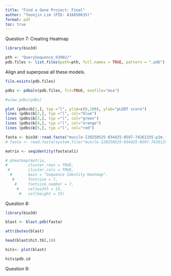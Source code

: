 ```yaml
---
title: "Find a Gene Project: Final"
author: "Yoonjin Lim (PID: A16850635)"
format: pdf
toc: true 
---
```


Question 7: Creating Heatmap

```r
library(bio3d)

pth <- "QuerySequence_93902/"
pdb.files <- list.files(path=pth, full.names = TRUE, pattern = ".pdb")
```

Align and superpose all these models. 
```r
file.exists(pdb.files)
```

```r
pdbs <- pdbaln(pdb.files, fit=TRUE, exefile="msa")
```

```r
#view.pdbs(pdbs)
```

```r
plot (pdbs$b[1,], typ ="l", ylim=c(0,100), ylab="pLDDT score")
lines (pdbs$b[2,], typ ="l", col="blue")
lines (pdbs$b[3,], typ ="l", col="green")
lines (pdbs$b[4,], typ ="l", col="orange")
lines (pdbs$b[5,], typ ="l", col="red")
```

```r
fasta <- bio3d::read.fasta("muscle-I20250525-034425-0597-74261255-p1m.fa")
# fasta <- read.fasta(system.file("muscle-I20250525-034425-0597-74261255-p1m.fa", package="bio3d"))
```

```r
matrix <- seqidentity(fasta$ali)
```

```r
# pheatmap(matrix,
#         cluster_rows = TRUE,
 #        cluster_cols = TRUE,
  #       main = "Sequence Identity Heatmap",
   #      fontsize = 7,
    #     fontsize_number = 7,
     #    cellwidth = 15,
      #   cellheight = 15) 
```


Question 8: 

```r
library(bio3d)
```

```r
blast <- blast.pdb(fasta)
```

```r
attributes(blast)
```

```r
head(blast$hit.tbl,10)
```

```r
hits<- plot(blast)
```

```r
hits$pdb.id
```

Question 9: 